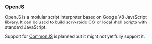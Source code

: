 === OpenJS ===

OpenJS is a modular script interpreter based on Google V8 JavaScript library. It can be used to build serverside
CGI or local shell scripts with standard JavaScript.

Support for [[http://www.commonjs.org/|CommonJS]] is planned but it might not yet fully
support it.
